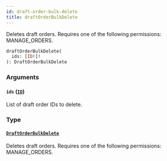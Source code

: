 ```yaml
---
id: draft-order-bulk-delete
title: draftOrderBulkDelete
---
```



Deletes draft orders. Requires one of the following permissions: MANAGE_ORDERS.

```graphql
draftOrderBulkDelete(
  ids: [ID!]!
): DraftOrderBulkDelete
```


### Arguments

#### `ids` ([`ID`](../../../developer/api-reference/scalars/id))

List of draft order IDs to delete.


### Type

#### [`DraftOrderBulkDelete`](../../../developer/api-reference/objects/draft-order-bulk-delete) 

Deletes draft orders. Requires one of the following permissions: MANAGE_ORDERS.




